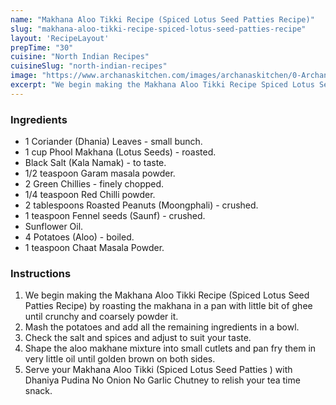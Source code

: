 ---
name: "Makhana Aloo Tikki Recipe (Spiced Lotus Seed Patties Recipe)"
slug: "makhana-aloo-tikki-recipe-spiced-lotus-seed-patties-recipe"
layout: 'RecipeLayout'
prepTime: "30"
cuisine: "North Indian Recipes"
cuisineSlug: "north-indian-recipes"
image: "https://www.archanaskitchen.com/images/archanaskitchen/0-Archanas-Kitchen-Recipes/2016/sept-20/Aloo_Paneer_Makhana_Tikki_Recipe_Vrat_Fasting_Food_No_Onion_No_Garlic-2.jpg"
excerpt: "We begin making the Makhana Aloo Tikki Recipe Spiced Lotus Seed Patties Recipe by roasting the makhana in a pan with little bit of ghee until crunchy and coarsely powder it"
---

### Ingredients

- 1 Coriander (Dhania) Leaves - small bunch.
- 1 cup Phool Makhana (Lotus Seeds) - roasted.
- Black Salt (Kala Namak) - to taste.
- 1/2 teaspoon Garam masala powder.
- 2 Green Chillies - finely chopped.
- 1/4 teaspoon Red Chilli powder.
- 2 tablespoons Roasted Peanuts (Moongphali) - crushed.
- 1 teaspoon Fennel seeds (Saunf) - crushed.
- Sunflower Oil.
- 4 Potatoes (Aloo) - boiled.
- 1 teaspoon Chaat Masala Powder.

### Instructions

1. We begin making the Makhana Aloo Tikki Recipe (Spiced Lotus Seed Patties Recipe) by roasting the makhana in a pan with little bit of ghee until crunchy and coarsely powder it.
1. Mash the potatoes and add all the remaining ingredients in a bowl.
1. Check the salt and spices and adjust to suit your taste.
1. Shape the aloo makhane mixture into small cutlets and pan fry them in very little oil until golden brown on both sides.
1. Serve your Makhana Aloo Tikki (Spiced Lotus Seed Patties ) with Dhaniya Pudina No Onion No Garlic Chutney to relish your tea time snack.
